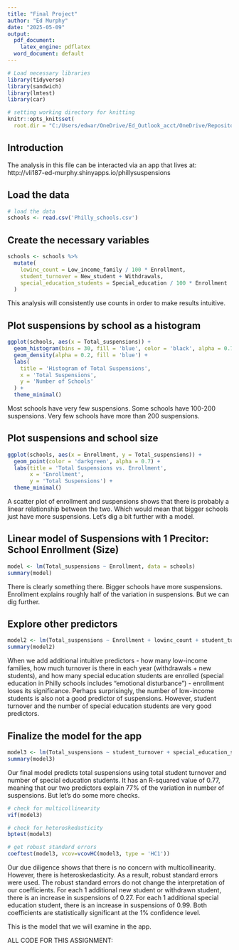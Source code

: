 ```yaml
---
title: "Final Project"
author: "Ed Murphy"
date: "2025-05-09"
output:
  pdf_document:
    latex_engine: pdflatex
  word_document: default
---
```


  

```r
# Load necessary libraries
library(tidyverse)
library(sandwich)
library(lmtest)
library(car)

# setting working directory for knitting
knitr::opts_knit$set(
  root.dir = "C:/Users/edwar/OneDrive/Ed_Outlook_acct/OneDrive/Repositories/DATA4010/src")
```

  
## Introduction

The analysis in this file can be interacted via an app that lives at:  
http://vli187-ed-murphy.shinyapps.io/phillysuspensions 

## Load the data

```r
# load the data
schools <- read.csv('Philly_schools.csv')
```

  

## Create the necessary variables


```r
schools <- schools %>%
  mutate(
    lowinc_count = Low_income_family / 100 * Enrollment,
    student_turnover = New_student + Withdrawals,
    special_education_students = Special_education / 100 * Enrollment
  )
```

This analysis will consistently use counts in order to make results intuitive. 

  
## Plot suspensions by school as a histogram

```r
ggplot(schools, aes(x = Total_suspensions)) + 
  geom_histogram(bins = 30, fill = 'blue', color = 'black', alpha = 0.7) +
  geom_density(alpha = 0.2, fill = 'blue') +
  labs(
    title = 'Histogram of Total Suspensions',
    x = 'Total Suspensions',
    y = 'Number of Schools'
  ) +
  theme_minimal()
```
  
Most schools have very few suspensions. Some schools have 100-200 suspensions. Very few schools have more than 200 suspensions.
  
## Plot suspensions and school size

```r
ggplot(schools, aes(x = Enrollment, y = Total_suspensions)) +
  geom_point(color = 'darkgreen', alpha = 0.7) +
  labs(title = 'Total Suspensions vs. Enrollment',
       x = 'Enrollment',
       y = 'Total Suspensions') +
  theme_minimal()
```

A scatter plot of enrollment and suspensions shows that there is probably a linear relationship between the two. Which would mean that bigger schools just have more suspensions. Let's dig a bit further with a model.

## Linear model of Suspensions with 1 Precitor: School Enrollment (Size)

```r
model <- lm(Total_suspensions ~ Enrollment, data = schools)
summary(model)
```

There is clearly something there. Bigger schools have more suspensions. Enrollment explains roughly half of the variation in suspensions. But we can dig further.
  

## Explore other predictors

```r
model2 <- lm(Total_suspensions ~ Enrollment + lowinc_count + student_turnover + special_education_students, data = schools)
summary(model2)
```

When we add additional intuitive predictors - how many low-income families, how much turnover is there in each year (withdrawals + new students), and how many special education students are enrolled (special education in Philly schools includes "emotional disturbance") - enrollment loses its significance. Perhaps surprisingly, the number of low-income students is also not a good predictor of suspensions. However, student turnover and the number of special education students are very good predictors. 

## Finalize the model for the app

```r
model3 <- lm(Total_suspensions ~ student_turnover + special_education_students, data = schools)
summary(model3)
```

Our final model predicts total suspensions using total student turnover and number of special education students. It has an R-squared value of 0.77, meaning that our two predictors explain 77% of the variation in number of suspensions. But let's do some more checks. 

```r
# check for multicollinearity
vif(model3)

# check for heteroskedasticity
bptest(model3)

# get robust standard errors
coeftest(model3, vcov=vcovHC(model3, type = 'HC1'))
```

Our due diligence shows that there is no concern with multicollinearity. However, there is heteroskedasticity. As a result, robust standard errors were used. The robust standard errors do not change the interpretation of our coefficients. For each 1 additional new student or withdrawn student, there is an increase in suspensions of 0.27. For each 1 additional special education student, there is an increase in suspensions of 0.99. Both coefficients are statistically significant at the 1% confidence level.
  
  
This is the model that we will examine in the app.

 


ALL CODE FOR THIS ASSIGNMENT:

```r

```
